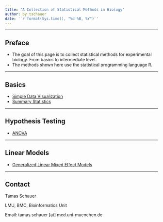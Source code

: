 ```yaml
---
title: "A Collection of Statistical Methods in Biology"
author: by tschauer
date: '`r format(Sys.time(), "%d %B, %Y")`'
---
```

    

---

## Preface

* The goal of this page is to collect statistical methods for experimental biology. From basics to intermediate level. 
* The methods shown here use the statistical programming language R.

---

## Basics

- [Simple Data Visualization](rmd_SimpleDataViz.html)
- [Summary Statistics](rmd_SumStats.html)

---

## Hypothesis Testing

- [ANOVA](rmd_Anova.html)

---

## Linear Models

- [Generalized Linear Mixed Effect Models](rmd_GenMixEffMod.html)



---

## Contact

Tamas Schauer

LMU, BMC, Bioinformatics Unit

Email: tamas.schauer [at] med.uni-muenchen.de

